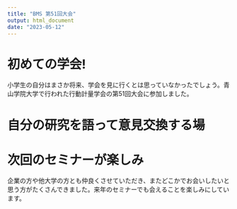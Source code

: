 ```yaml
---
title: "BMS 第51回大会"
output: html_document
date: "2023-05-12"
---
```


# 初めての学会!

小学生の自分はまさか将来、学会を見に行くとは思っていなかったでしょう。青山学院大学で行われた行動計量学会の第51回大会に参加しました。


# 自分の研究を語って意見交換する場




# 次回のセミナーが楽しみ

企業の方や他大学の方とも仲良くさせていただき、またどこかでお会いしたいと思う方がたくさんできました。来年のセミナーでも会えることを楽しみにしています。

